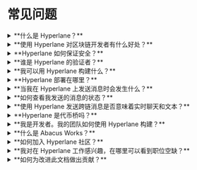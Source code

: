 # 常见问题

<details>
  <summary>**什么是 Hyperlane？**</summary>
  <div>
    <div>Hyperlane 是第一个为模块化区块链架构构建的通用且无需许可的互操作性框架。任何人都可以将 [Hyperlane 部署](./deploy-hyperlane.mdx)到任何区块链环境中，无论是第一层区块链、扩容层还是应用链，使该链能够与任何其他已部署 Hyperlane 的链进行无缝通信。</div>
  </div>
</details>

<details>
  <summary>**使用 Hyperlane 对区块链开发者有什么好处？**</summary>
  <div>
    <div>Hyperlane 为区块链和 dapp 开发者都提供了好处。
对于区块链开发者来说，Hyperlane 部署扩展了对其他已部署 Hyperlane 的连接区块链上的用户、资产和有价值状态的可访问性。
对于 dapp 开发者来说，Hyperlane 提供了跨多个区块链的无缝连接，使开发者能够创建跨链网络效应和流动性，用户可以从他们偏好的链上与应用程序交互。</div>
  </div>
</details>

<details>
  <summary>**Hyperlane 如何保证安全？**</summary>
  <div>
    <div>Hyperlane 通过其具有跨链安全模块（ISM）的模块化安全堆栈来保证安全。开发者可以配置各种预构建的 ISM，将它们相互组合，甚至根据应用程序的需求创建自定义 ISM。
模块化的安全方法确保 Hyperlane 将继续跟上安全模型的最新行业进展。</div>
  </div>
</details>

<details>
  <summary>**谁是 Hyperlane 的验证者？**</summary>
  <div>
    <div>Hyperlane 通过具有 ISM 的模块化安全堆栈来保证安全。没有协议规定的安全模型，更不用说验证者集合了。也就是说，大多数 Hyperlane 部署都配置了默认 ISM，如果消息接收者没有指定 ISM 覆盖，则指定要使用的安全模型。</div>
  </div>
</details>

<details>
  <summary>**我可以用 Hyperlane 构建什么？**</summary>
  <div>
    <div>Hyperlane 的[消息接口](./reference/messaging/messaging-interface.mdx)允许 dapp 开发者在不同链上的智能合约之间发送任意字节。这可以用来创建跨链应用程序，即跨多个链的 dapp。作为灵感，看看一些基于 Hyperlane 构建的预构建应用程序，包括：Warp Routes，让用户可以将代币从一个链转移到另一个链；跨链账户：让用户可以进行跨链函数调用；跨链查询：让用户可以进行跨链视图调用</div>
  </div>
</details>

<details>
  <summary>**Hyperlane 部署在哪里？**</summary>
  <div>
    <div>已知部署的列表可以在[合约地址](./reference/contract-addresses.mdx)页面找到</div>
  </div>
</details>

<details>
  <summary>**当我在 Hyperlane 上发送消息时会发生什么？**</summary>
  <div>
    <div>更多详情请参见[发送](./reference/messaging/send.mdx)和[接收](./reference/messaging/receive.mdx)页面。简而言之，应用程序在源链上调用 `dispatch()` 函数，将消息插入到邮箱的 Merkle 树中。Hyperlane 中继器观察已发送的消息，并为接收者的跨链安全模块（ISM）组装元数据。中继器通过调用 `Mailbox.process()` 将消息传递给接收者。邮箱使用接收者的 ISM 验证消息，并调用 `recipient.handle()` 来传递消息。</div>
  </div>
</details>

<details>
  <summary>**如何查看我发送的消息的状态？**</summary>
  <div>
    <div>将地址或交易哈希粘贴到 [Hyperlane 消息浏览器](https://explorer.hyperlane.xyz/)的搜索栏中，查看消息的状态和历史详情。如果消息由于某种原因发送失败，将会有错误消息指示可能出现了什么问题。有关如何调试未传递消息的更多信息，请参见[浏览器调试](/docs/guides/explorer/explorer-debugging.mdx)</div>
  </div>
</details>

<details>
  <summary>**使用 Hyperlane 发送跨链消息是否意味着实时聊天和文本？**</summary>
  <div>
    <div>Hyperlane 是一个旨在让不同链上的智能合约相互交互的协议。当我们提到消息传递时，是指在智能合约之间发送任意字节，而不是点对点或文本消息。有几个 web3 项目适合聊天用例；考虑使用 [XMTP](https://xmtp.org/)、[Push](https://push.org/) 或 [Orbis](https://useorbis.com/) 进行这类消息传递。</div>
  </div>
</details>

<details>
  <summary>**Hyperlane 是代币桥吗？**</summary>
  <div>
    <div>不完全是。Hyperlane 是一个通用消息传递（GMP）协议，允许区块链之间的通信。代币桥只是可以在 Hyperlane 之上构建的众多应用类型之一！</div>
  </div>
</details>

<details>
  <summary>**我是开发者。我的团队如何使用 Hyperlane 构建？**</summary>
  <div>
    <div>如果你正在阅读这个 FAQ，你已经找到了文档，这是一个很好的起点。也就是说，我们知道在实施过程中会出现问题，我们很乐意帮助你。Hyperlane 社区在 [Discord](http://discord.gg/hyperlane) 中经常活跃。开发者的反馈直接影响产品路线图。</div>
  </div>
</details>

<details>
  <summary>**什么是 Abacus Works？**</summary>
  <div>
    <div>Abacus Works 是致力于 Hyperlane 的法律实体的名称。你可能在较早的帖子和存储库中遇到一些对 Abacus 的引用。Hyperlane 在 2022 年秋季从 Abacus 更名为 Hyperlane。</div>
  </div>
</details>

<details>
  <summary>**如何加入 Hyperlane 社区？**</summary>
  <div>
    <div>你可以加入 [Discord](http://discord.gg/hyperlane) 或关注 Hyperlane [Twitter](http://twitter.com/hyperlane)，在那里你可以找到一个不断成长的开发者和爱好者社区，讨论跨链的未来。</div>
  </div>
</details>

<details>
  <summary>**我对在 Hyperlane 工作感兴趣，在哪里可以看到职位空缺？**</summary>
  <div>
    <div>在[这里](https://jobs.lever.co/Hyperlane)查看我们的空缺职位。</div>
  </div>
</details>

<details>
  <summary>**如何为改进此文档做出贡献？**</summary>
  <div>
    <div>你可以通过[文档仓库](https://github.com/hyperlane-xyz)直接提交 PR 来编辑此文档。</div>
  </div>
</details>
